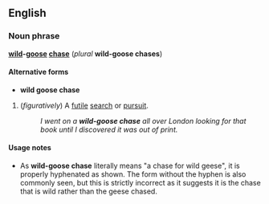 ==English==
===Noun phrase===
'''[[wild]]-[[goose]] [[chase]]''' (''plural'' '''wild-goose chases''') {{idiom}}

====Alternative forms====
*'''wild goose chase'''

#(''figuratively'') A [[futile]] [[search]] or [[pursuit]].
#:''I went on a '''wild-goose chase''' all over London looking for that book until I discovered it was out of print.''

====Usage notes====
*As '''wild-goose chase''' literally means "a chase for wild geese", it is properly hyphenated as shown.  The form without the hyphen is also commonly seen, but this is strictly incorrect as it suggests it is the chase that is wild rather than the geese chased.